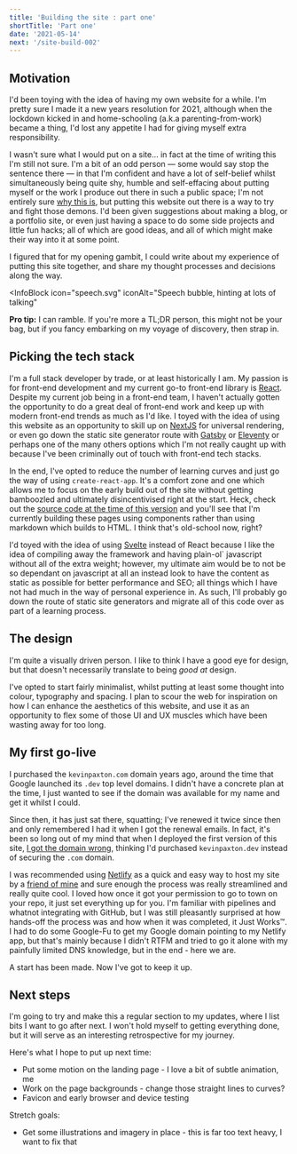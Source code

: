 ```yaml
---
title: 'Building the site : part one'
shortTitle: 'Part one'
date: '2021-05-14'
next: '/site-build-002'
---
```



## Motivation

I'd been toying with the idea of having my own website for a while. I'm pretty sure I made it a new years resolution for 2021, although when the lockdown kicked in and home-schooling (a.k.a parenting-from-work) became a thing, I'd lost any appetite I had for giving myself extra responsibility.

I wasn't sure what I would put on a site... in fact at the time of writing this I'm still not sure. I'm a bit of an odd person &mdash; some would say stop the sentence there &mdash; in that I'm confident and have a lot of self-belief whilst simultaneously being quite shy, humble and self-effacing about putting myself or the work I produce out there in such a public space; I'm not entirely sure [why this is](https://en.wikipedia.org/wiki/Impostor_syndrome), but putting this website out there is a way to try and fight those demons. I'd been given suggestions about making a blog, or a portfolio site, or even just having a space to do some side projects and little fun hacks; all of which are good ideas, and all of which might make their way into it at some point.

I figured that for my opening gambit, I could write about my experience of putting this site together, and share my thought processes and decisions along the way.

<InfoBlock
  icon="speech.svg"
  iconAlt="Speech bubble, hinting at lots of talking"
>
  **Pro tip:** I can ramble. If you're more a TL;DR person, this might not be
  your bag, but if you fancy embarking on my voyage of discovery, then strap in.
</InfoBlock>

## Picking the tech stack

I'm a full stack developer by trade, or at least historically I am. My passion is for front-end development and my current go-to front-end library is [React](https://reactjs.org/). Despite my current job being in a front-end team, I haven't actually gotten the opportunity to do a great deal of front-end work and keep up with modern front-end trends as much as I'd like. I toyed with the idea of using this website as an opportunity to skill up on [NextJS](https://nextjs.org/) for universal rendering, or even go down the static site generator route with [Gatsby](https://www.gatsbyjs.com/) or [Eleventy](https://www.11ty.dev/) or perhaps one of the many others options which I'm not really caught up with because I've been criminally out of touch with front-end tech stacks.

In the end, I've opted to reduce the number of learning curves and just go the way of using `create-react-app`. It's a comfort zone and one which allows me to focus on the early build out of the site without getting bamboozled and ultimately disincentivised right at the start. Heck, check out the [source code at the time of this version](https://github.com/kgpax/website/tree/sitebuild-001) and you'll see that I'm currently building these pages using components rather than using markdown which builds to HTML. I think that's old-school now, right?

I'd toyed with the idea of using [Svelte](https://svelte.dev/) instead of React because I like the idea of compiling away the framework and having plain-ol` javascript without all of the extra weight; however, my ultimate aim would be to not be so dependant on javascript at all an instead look to have the content as static as possible for better performance and SEO; all things which I have not had much in the way of personal experience in. As such, I'll probably go down the route of static site generators and migrate all of this code over as part of a learning process.

## The design

I'm quite a visually driven person. I like to think I have a good eye for design, but that doesn't necessarily translate to being _good at_ design.

I've opted to start fairly minimalist, whilst putting at least some thought into colour, typography and spacing. I plan to scour the web for inspiration on how I can enhance the aesthetics of this website, and use it as an opportunity to flex some of those UI and UX muscles which have been wasting away for too long.

## My first go-live

I purchased the `kevinpaxton.com` domain years ago, around the time that Google launched its `.dev` top level domains. I didn't have a concrete plan at the time, I just wanted to see if the domain was available for my name and get it whilst I could.

Since then, it has just sat there, squatting; I've renewed it twice
since then and only remembered I had it when I got the renewal emails.
In fact, it's been so long out of my mind that when I deployed the
first version of this site, [I got the domain wrong](https://github.com/kgpax/website/commit/f855e83657d20770641fb00cea30c795e8693eb8), thinking I'd purchased `kevinpaxton.dev` instead of securing the `.com` domain.

I was recommended using [Netlify](https://app.netlify.com/) as a quick and easy way to host my site by a [friend of mine](https://twitter.com/CarolSaysThings) and sure enough the process was really streamlined and really quite cool. I loved how once it got your permission to go to town on your repo, it just set everything up for you. I'm familiar with pipelines and whatnot integrating with GitHub, but I was still pleasantly surprised at how hands-off the process was and how when it was completed, it Just Works&trade;. I had to do some Google-Fu to get my Google domain pointing to my Netlify app, but that's mainly because I didn't RTFM and tried to go it alone with my painfully limited DNS knowledge, but in the end - here we are.

A start has been made. Now I've got to keep it up.

## Next steps

I'm going to try and make this a regular section to my updates, where I list bits I want to go after next. I won't hold myself to getting everything done, but it will serve as an interesting retrospective for my journey.

Here's what I hope to put up next time:

- Put some motion on the landing page - I love a bit of subtle animation, me
- Work on the page backgrounds - change those straight lines to curves?
- Favicon and early browser and device testing

Stretch goals:

- Get some illustrations and imagery in place - this is far too text heavy, I want to fix that
